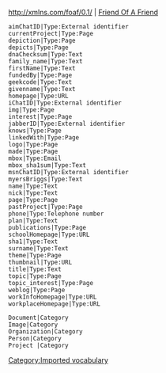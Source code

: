 http://xmlns.com/foaf/0.1/ | [https://en.wikipedia.org/wiki/FOAF_(ontology) Friend Of A Friend]
 aimChatID|Type:External identifier
 currentProject|Type:Page
 depiction|Type:Page
 depicts|Type:Page
 dnaChecksum|Type:Text
 family_name|Type:Text
 firstName|Type:Text
 fundedBy|Type:Page
 geekcode|Type:Text
 givenname|Type:Text
 homepage|Type:URL
 iChatID|Type:External identifier
 img|Type:Page
 interest|Type:Page
 jabberID|Type:External identifier
 knows|Type:Page
 linkedWith|Type:Page
 logo|Type:Page
 made|Type:Page
 mbox|Type:Email
 mbox_sha1sum|Type:Text
 msnChatID|Type:External identifier
 myersBriggs|Type:Text
 name|Type:Text
 nick|Type:Text
 page|Type:Page
 pastProject|Type:Page
 phone|Type:Telephone number
 plan|Type:Text
 publications|Type:Page
 schoolHomepage|Type:URL
 sha1|Type:Text
 surname|Type:Text
 theme|Type:Page
 thumbnail|Type:URL
 title|Type:Text
 topic|Type:Page
 topic_interest|Type:Page
 weblog|Type:Page
 workInfoHomepage|Type:URL
 workplaceHomepage|Type:URL

 Document|Category
 Image|Category
 Organization|Category
 Person|Category
 Project |Category

[[Category:Imported vocabulary]]